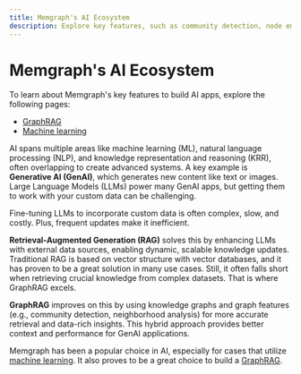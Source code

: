 ```yaml
---
title: Memgraph's AI Ecosystem
description: Explore key features, such as community detection, node embeddings, and graph neural networks, alongside integrations with popular AI libraries like LangChain and LlamaIndex, to create powerful, data-driven GenAI solutions.
---
```



# Memgraph's AI Ecosystem

To learn about Memgraph's key features to build AI apps, explore the following
pages:

- [GraphRAG](/ai-ecosystem/graph-rag)
- [Machine learning](/ai-ecosystem/machine-learning)


AI spans multiple areas like machine learning (ML), natural language processing
(NLP), and knowledge representation and reasoning (KRR), often overlapping to
create advanced systems. A key example is **Generative AI (GenAI)**, which generates
new content like text or images. Large Language Models (LLMs) power many GenAI
apps, but getting them to work with your custom data can be challenging.

Fine-tuning LLMs to incorporate custom data is often complex, slow, and costly.
Plus, frequent updates make it inefficient. 

**Retrieval-Augmented Generation (RAG)** solves this by enhancing LLMs with
external data sources, enabling dynamic, scalable knowledge updates. Traditional
RAG is based on vector structure with vector databases, and it has proven to be
a great solution in many use cases. Still, it often falls short when retrieving
crucial knowledge from complex datasets. That is where GraphRAG excels.

**GraphRAG** improves on this by using knowledge graphs and graph features (e.g.,
community detection, neighborhood analysis) for more accurate retrieval and
data-rich insights. This hybrid approach provides better context and performance
for GenAI applications. 

Memgraph has been a popular choice in AI, especially for cases that utilize
[machine learning](/ai-ecosystem/machine-learning). It also proves to be a great
choice to build a [GraphRAG](/ai-ecosystem/graph-rag). 

<CommunityLinks/>